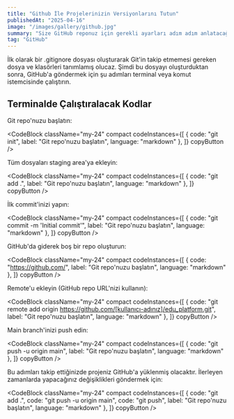 ```yaml
---
title: "Github İle Projelerinizin Versiyonlarını Tutun"
publishedAt: "2025-04-16"
image: "/images/gallery/github.jpg"
summary: "Size GitHub reponuz için gerekli ayarları adım adım anlatacağım."
tag: "GitHub"
---
```


İlk olarak bir .gitignore dosyası oluşturarak Git'in takip etmemesi gereken dosya ve klasörleri tanımlamış olucaz.
Şimdi bu dosyayı oluşturduktan sonra, GitHub'a göndermek için şu adımları terminal veya komut istemcisinde çalıştırın.

## Terminalde Çalıştıralacak Kodlar

Git repo'nuzu başlatın:

<CodeBlock className="my-24"
    compact
    codeInstances={[
        {
            code: "git init",
            label: "Git repo'nuzu başlatın",
            language: "markdown"
        },
    ]}
    copyButton
/>

Tüm dosyaları staging area'ya ekleyin:

<CodeBlock className="my-24"
    compact
    codeInstances={[
        {
            code: "git add .",
            label: "Git repo'nuzu başlatın",
            language: "markdown"
        },
    ]}
    copyButton
/>

İlk commit'inizi yapın:

<CodeBlock className="my-24"
    compact
    codeInstances={[
        {
            code: "git commit -m 'Initial commit'",
            label: "Git repo'nuzu başlatın",
            language: "markdown"
        },
    ]}
    copyButton
/>


GitHub'da giderek boş bir repo oluşturun:

<CodeBlock className="my-24"
    compact
    codeInstances={[
        {
            code: "https://github.com/",
            label: "Git repo'nuzu başlatın",
            language: "markdown"
        },
    ]}
    copyButton
/>

Remote'u ekleyin (GitHub repo URL'nizi kullanın):

<CodeBlock className="my-24"
    compact
    codeInstances={[
        {
            code: "git remote add origin https://github.com/[kullanıcı-adınız]/edu_platform.git",
            label: "Git repo'nuzu başlatın",
            language: "markdown"
        },
    ]}
    copyButton
/>

Main branch'inizi push edin:

<CodeBlock className="my-24"
    compact
    codeInstances={[
        {
            code: "git push -u origin main",
            label: "Git repo'nuzu başlatın",
            language: "markdown"
        },
    ]}
    copyButton
/>

Bu adımları takip ettiğinizde projeniz GitHub'a yüklenmiş olacaktır. İlerleyen zamanlarda yapacağınız değişiklikleri göndermek için:

<CodeBlock className="my-24"
    compact
    codeInstances={[
        {
            code: "git add .",
            code: "git push -u origin main",
            code: "git push",
            label: "Git repo'nuzu başlatın",
            language: "markdown"
        },
    ]}
    copyButton
/>
